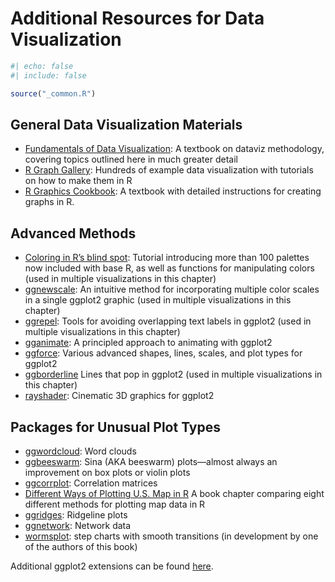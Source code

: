 # Additional Resources for Data Visualization {#sec-data-viz-resources}

```r
#| echo: false
#| include: false

source("_common.R")
```

## General Data Visualization Materials

-   [Fundamentals of Data Visualization](https://clauswilke.com/dataviz/): A textbook on dataviz methodology, covering topics outlined here in much greater detail
-   [R Graph Gallery](https://r-graph-gallery.com/): Hundreds of example data visualization with tutorials on how to make them in R
-   [R Graphics Cookbook](https://r-graphics.org): A textbook with detailed instructions for creating graphs in R.

## Advanced Methods

-   [Coloring in R's blind spot](https://www.zeileis.org/news/coloring/): Tutorial introducing more than 100 palettes now included with base R, as well as functions for manipulating colors (used in multiple visualizations in this chapter)
-   [ggnewscale](https://eliocamp.github.io/ggnewscale/): An intuitive method for incorporating multiple color scales in a single ggplot2 graphic (used in multiple visualizations in this chapter)
-   [ggrepel](https://ggrepel.slowkow.com): Tools for avoiding overlapping text labels in ggplot2 (used in multiple visualizations in this chapter)
-   [gganimate](https://gganimate.com/): A principled approach to animating with ggplot2
-   [ggforce](https://ggforce.data-imaginist.com): Various advanced shapes, lines, scales, and plot types for ggplot2
-   [ggborderline](https://wurli.github.io/ggborderline/) Lines that pop in ggplot2 (used in multiple visualizations in this chapter)
-   [rayshader](https://www.tylermw.com/3d-ggplots-with-rayshader/): Cinematic 3D graphics for ggplot2

## Packages for Unusual Plot Types

-   [ggwordcloud](https://lepennec.github.io/ggwordcloud/): Word clouds
-   [ggbeeswarm](https://github.com/eclarke/ggbeeswarm): Sina (AKA beeswarm) plots---almost always an improvement on box plots or violin plots
-   [ggcorrplot](http://www.sthda.com/english/wiki/ggcorrplot-visualization-of-a-correlation-matrix-using-ggplot2): Correlation matrices
-   [Different Ways of Plotting U.S. Map in R](https://jtr13.github.io/cc19/different-ways-of-plotting-u-s-map-in-r.html) A book chapter comparing eight different methods for plotting map data in R
-   [ggridges](https://cran.r-project.org/web/packages/ggridges/vignettes/introduction.html): Ridgeline plots
-   [ggnetwork](https://briatte.github.io/ggnetwork/articles/ggnetwork.html): Network data
-   [wormsplot](https://rimonim.github.io/projects/wormsplot.html): step charts with smooth transitions (in development by one of the authors of this book)

Additional ggplot2 extensions can be found [here](https://exts.ggplot2.tidyverse.org/gallery/).
